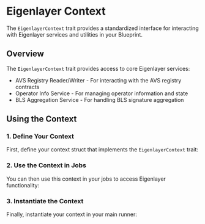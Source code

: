 
# Eigenlayer Context

The `EigenlayerContext` trait provides a standardized interface for interacting with Eigenlayer services and utilities in your Blueprint.

## Overview

The `EigenlayerContext` trait provides access to core Eigenlayer services:

- AVS Registry Reader/Writer - For interacting with the AVS registry contracts
- Operator Info Service - For managing operator information and state
- BLS Aggregation Service - For handling BLS signature aggregation

<GithubFileReaderDisplay 
  url="https://github.com/tangle-network/gadget/blob/main/sdk/src/ctx.rs"
  fromLine={108}
  toLine={140}
  title="EigenlayerContext Trait Definition"
/>

## Using the Context

### 1. Define Your Context

First, define your context struct that implements the `EigenlayerContext` trait:

<GithubFileReaderDisplay 
  url="https://github.com/tangle-network/gadget/blob/main/blueprints/incredible-squaring-eigenlayer/src/contexts/aggregator.rs"
  fromLine={45}
  toLine={57}
  title="Aggregator Context Definition"
/>

### 2. Use the Context in Jobs

You can then use this context in your jobs to access Eigenlayer functionality:

<GithubFileReaderDisplay 
  url="https://github.com/tangle-network/gadget/blob/main/blueprints/incredible-squaring-eigenlayer/src/jobs/initialize_task.rs"
  fromLine={13}
  toLine={52}
  title="Using EigenlayerContext in Jobs"
/>

### 3. Instantiate the Context

Finally, instantiate your context in your main runner:

<GithubFileReaderDisplay 
  url="https://github.com/tangle-network/gadget/blob/main/blueprints/incredible-squaring-eigenlayer/src/main.rs"
  fromLine={71}
  toLine={84}
  title="Instantiating the Context"
/>
